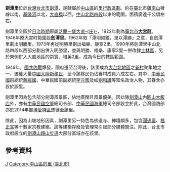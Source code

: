{{noteTA
|T=zh-hans:剑潭里;zh-hant:劍潭里;
|1=zh-hans:剑潭里;zh-hant:劍潭里;
}}
{{Coord|25.084||N|121.539||E|display=title|region:TW}}
{{Infobox ROC Village or Li
| City/CountyName = 臺北市
| DivName         = 中山區
| OldName         = [[劍潭|劍潭]]、[[大宮町_(臺北市)|大宮町]]
| AreaTotal       = 2.5980
| HouseholdTotal  = 1,412
| PopTotal        = 4,037
| YearMonth       = 2007年6月
| Male            = 2,063
| Female          = 1,974
| Head            = 王迎珠
| Sub             = 22
| Website         = https://li.taipei/News_Content.aspx?n=D373CE02608829DA&sms=D982815F3A372FF5&s=A5E2DD2D0AC5FE3C
| Neighbors       = [[大直里|大直里]]、[[永安里|永安里]]、[[大佳里|大佳里]]、<br>-{[[新庄里|新庄里]]}-、-{[[圓山里|圓山里]]}-<br>[[士林區|士林區]]：<br>[[明勝里|明勝里]]、[[承德里|承德里]]、[[福林里|福林里]]
| MapLocation     = JianTan-Li in ZhongShan.png
| Address         = 通北街143號1樓
| Phone           = 2-25331354
| DataSource      = 戶口資料：[http://www.czone.tcg.gov.tw/tp92-1/index.htm 台北市區里鄰電子地圖]
}}
'''劍潭里'''位於[[台灣|台灣]][[台北市|台北市]][[劍潭|劍潭]]，是隸屬於[[中山區_(臺北市)|中山區]]的[[里_(中華民國)|里行政區劃]]。約在臺北市[[雞南山|雞南山]]稜線以南，[[基隆河|基隆河]]以北，[[大直橋|大直橋]]以西，[[中山北路_(臺北市)|中山北路四段]]以東的範圍，面積廣達千公頃左右。{{r|里基本資料}}

劍潭里全區於[[台灣日治時期|日治時期]]原屬[[芝蘭一堡|芝蘭一堡]][[大直庄|大直-{庄}-]]，1922年劃為[[臺北市_(州轄市)|臺北市]]'''[[大宮町_(臺北市)|大宮町]]'''。1946年原大宮町範圍設'''劍潭里'''。1962年取「潭明如鏡，里以潭勝」之意，自劍潭里劃出明勝里。1973年再從明勝里劃出福樂、康寧2里。1990年將劍潭里中山北路四段以西部分劃出併入明勝里，並與明勝、福樂、康寧3里一併改隸[[士林區|士林區]]，另於東側併入大直地區的崇實、培英2里，成為今日的轄區範圍。{{r|封域篇}}

1949年，[[國共內戰|國共內戰]]爆發，國府遷至台灣後，該里成為[[大台北地區|大台北地區]]之[[眷村|眷村]]聚集地之一，遷徙大量[[中國大陸|中國大陸]][[新移民|新移民]]，至今該移民仍佔眷村成員六成左右。其中，[[中華民國|中華民國]]前總統[[蔣經國|蔣經國]]、中華民國前副總統[[李元簇|李元簇]]及如[[劉和謙|劉和謙]]等知名政治人物，其眷舍亦設於該里。

劍潭里因為包含部分劍潭風景區，佔地廣闊且風景優美。因此除[[劍潭山|劍潭山]]內[[圓山大飯店|圓山大飯店]]外，亦有[[中華民國空軍|中華民國空軍]]總司令部、[[中華民國海軍|中華民國海軍]]總司令部設立於此，台灣國防部亦於2014年自[[博愛特區|博愛特區]]遷徙至該里。

除此，因為山坡地形因素，劍潭里另一特色為佛道寺、神壇頗多，包含[[圓通巖|圓通巖]]、[[劍潭福正宮|福正宮]]等十數家宗教建築。該等建築存廢及管理常引起部分媒體關注。除此，台北市政府設立的[[親山步道|劍潭山親山步道]]大部分區域亦在該里{{r|劍潭里介紹}}。

== 參考資料 ==
{{reflist|refs=
<ref name="封域篇">{{cite book |title=《臺北市志》卷一 沿革志 封域篇 |date=1988-06 |publisher=[[臺北市文獻委員會|臺北市文獻委員會]] |pages=144-147}}</ref>
<ref name="里基本資料">{{cite web |title=劍潭里-里基本資料 |url=https://li.taipei/News_Content.aspx?n=461CDD818B7E827B&sms=D982815F3A372FF5&s=A5E2DD2D0AC5FE3C |website=臺北市鄰里服務網 |language=zh-TW |date=2021-03-24}}</ref>
<ref name="劍潭里介紹">[https://web.archive.org/web/20070927050115/http://www.taipeilink.net/cgi-bin/SM_theme?page=43795c04 中山區劍潭里介紹]</ref>
}}

{{模板:臺北市中山區 里}}

[[Category:劍潭|J]]
[[Category:中山區的里_(臺北市)|Category:中山區的里 (臺北市)]]